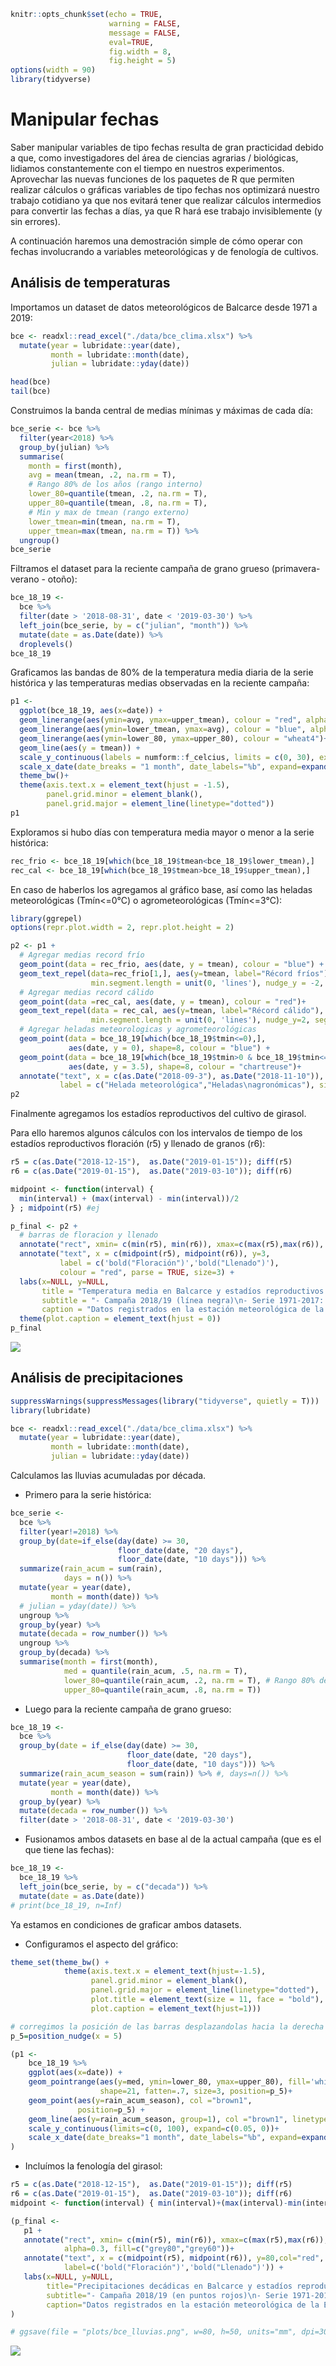 ```r
knitr::opts_chunk$set(echo = TRUE, 
                      warning = FALSE, 
                      message = FALSE, 
                      eval=TRUE, 
                      fig.width = 8, 
                      fig.height = 5)
options(width = 90)
library(tidyverse)
```

# Manipular fechas {#fechas}

Saber manipular variables de tipo fechas resulta de gran practicidad debido a que, como investigadores del área de ciencias agrarias / biológicas, lidiamos constantemente con el tiempo en nuestros experimentos. Aprovechar las nuevas funciones de los paquetes de R que permiten realizar cálculos o gráficas variables de tipo fechas nos optimizará nuestro trabajo cotidiano ya que nos evitará tener que realizar cálculos intermedios para convertir las fechas a días, ya que R hará ese trabajo invisiblemente (y sin errores).    

A continuación haremos una demostración simple de cómo operar con fechas involucrando a variables meteorológicas y de fenología de cultivos.

## Análisis de temperaturas

Importamos un dataset de datos meteorológicos de Balcarce desde 1971 a 2019:

```r
bce <- readxl::read_excel("./data/bce_clima.xlsx") %>%
  mutate(year = lubridate::year(date),
         month = lubridate::month(date),
         julian = lubridate::yday(date))

head(bce)
tail(bce)
```

Construimos la banda central de medias mínimas y máximas de cada día:

```r
bce_serie <- bce %>%
  filter(year<2018) %>%
  group_by(julian) %>%
  summarise(
    month = first(month),
    avg = mean(tmean, .2, na.rm = T),
    # Rango 80% de los años (rango interno)
    lower_80=quantile(tmean, .2, na.rm = T),
    upper_80=quantile(tmean, .8, na.rm = T),
    # Min y max de tmean (rango externo)
    lower_tmean=min(tmean, na.rm = T),
    upper_tmean=max(tmean, na.rm = T)) %>%
  ungroup()
bce_serie
```

Filtramos el dataset para la reciente campaña de grano grueso (primavera- verano - otoño):

```r
bce_18_19 <-
  bce %>%
  filter(date > '2018-08-31', date < '2019-03-30') %>%
  left_join(bce_serie, by = c("julian", "month")) %>%
  mutate(date = as.Date(date)) %>%
  droplevels()
bce_18_19
```

Graficamos las bandas de 80% de la temperatura media diaria de la serie histórica y las temperaturas medias observadas en la reciente campaña: 

```r
p1 <-
  ggplot(bce_18_19, aes(x=date)) +
  geom_linerange(aes(ymin=avg, ymax=upper_tmean), colour = "red", alpha=.2)+
  geom_linerange(aes(ymin=lower_tmean, ymax=avg), colour = "blue", alpha=.2) +
  geom_linerange(aes(ymin=lower_80, ymax=upper_80), colour = "wheat4")+
  geom_line(aes(y = tmean)) +
  scale_y_continuous(labels = numform::f_celcius, limits = c(0, 30), expand = c(0.05, 0))+
  scale_x_date(date_breaks = "1 month", date_labels="%b", expand=expand_scale(0.01,0))+
  theme_bw()+
  theme(axis.text.x = element_text(hjust = -1.5),
        panel.grid.minor = element_blank(),
        panel.grid.major = element_line(linetype="dotted"))
p1
```


Exploramos si hubo días con temperatura media mayor o menor a la serie histórica: 

```r
rec_frio <- bce_18_19[which(bce_18_19$tmean<bce_18_19$lower_tmean),]
rec_cal <- bce_18_19[which(bce_18_19$tmean>bce_18_19$upper_tmean),]
```

En caso de haberlos los agregamos al gráfico base, así como las heladas meteorológicas (Tmín<=0°C) o agrometeorológicas (Tmín<=3°C):

```r
library(ggrepel)
options(repr.plot.width = 2, repr.plot.height = 2)

p2 <- p1 +
  # Agregar medias record frío
  geom_point(data = rec_frio, aes(date, y = tmean), colour = "blue") +
  geom_text_repel(data=rec_frio[1,], aes(y=tmean, label="Récord fríos"), size=3,
                  min.segment.length = unit(0, 'lines'), nudge_y = -2, segment.color="grey50")+
  # Agregar medias record cálido
  geom_point(data =rec_cal, aes(date, y = tmean), colour = "red")+
  geom_text_repel(data = rec_cal, aes(y=tmean, label="Récord cálido"), size=3,
                  min.segment.length = unit(0, 'lines'), nudge_y=2, segment.color="grey50")+
  # Agregar heladas meteorologicas y agrometeorológicas
  geom_point(data = bce_18_19[which(bce_18_19$tmin<=0),],
             aes(date, y = 0), shape=8, colour = "blue") +
  geom_point(data = bce_18_19[which(bce_18_19$tmin>0 & bce_18_19$tmin<=3),],
             aes(date, y = 3.5), shape=8, colour = "chartreuse")+
  annotate("text", x = c(as.Date("2018-09-3"), as.Date("2018-11-10")), y = c(0,3.5),
           label = c("Helada meteorológica","Heladas\nagronómicas"), size=3, hjust = 0)
p2
```

Finalmente agregamos los estadíos reproductivos del cultivo de girasol.

Para ello haremos algunos cálculos con los intervalos de tiempo de los estadíos reproductivos floración (r5) y llenado de granos (r6):

```r
r5 = c(as.Date("2018-12-15"),  as.Date("2019-01-15")); diff(r5)
r6 = c(as.Date("2019-01-15"),  as.Date("2019-03-10")); diff(r6)

midpoint <- function(interval) {
  min(interval) + (max(interval) - min(interval))/2
} ; midpoint(r5) #ej
```


```r
p_final <- p2 +
  # barras de floracion y llenado
  annotate("rect", xmin= c(min(r5), min(r6)), xmax=c(max(r5),max(r6)), ymin=0, ymax=30, alpha=0.2, fill=c("grey80","grey60"))+
  annotate("text", x = c(midpoint(r5), midpoint(r6)), y=3,
           label = c('bold("Floración")','bold("Llenado")'),
           colour = "red", parse = TRUE, size=3) +
  labs(x=NULL, y=NULL,
       title = "Temperatura media en Balcarce y estadíos reproductivos del girasol",
       subtitle = "- Campaña 2018/19 (línea negra)\n- Serie 1971-2017: rango 80% (banda interna) y medias extremas (bandas externas)",
       caption = "Datos registrados en la estación meteorológica de la EEA INTA Balcarce")+
  theme(plot.caption = element_text(hjust = 0))
p_final
```

![](fig/bce_temp.png)


## Análisis de precipitaciones

```r
suppressWarnings(suppressMessages(library("tidyverse", quietly = T)))
library(lubridate)
```

```r
bce <- readxl::read_excel("./data/bce_clima.xlsx") %>%
  mutate(year = lubridate::year(date),
         month = lubridate::month(date),
         julian = lubridate::yday(date))
```

Calculamos las lluvias acumuladas por década. 

- Primero para la serie histórica: 

```r
bce_serie <-
  bce %>%
  filter(year!=2018) %>%
  group_by(date=if_else(day(date) >= 30,
                        floor_date(date, "20 days"),
                        floor_date(date, "10 days"))) %>%
  summarize(rain_acum = sum(rain),
            days = n()) %>%
  mutate(year = year(date),
         month = month(date)) %>%
  # julian = yday(date)) %>%
  ungroup %>%
  group_by(year) %>%
  mutate(decada = row_number()) %>%
  ungroup %>%
  group_by(decada) %>%
  summarise(month = first(month),
            med = quantile(rain_acum, .5, na.rm = T),
            lower_80=quantile(rain_acum, .2, na.rm = T), # Rango 80% de los años
            upper_80=quantile(rain_acum, .8, na.rm = T))
```

- Luego para la reciente campaña de grano grueso:

```r
bce_18_19 <-
  bce %>%
  group_by(date = if_else(day(date) >= 30,
                          floor_date(date, "20 days"),
                          floor_date(date, "10 days"))) %>%
  summarize(rain_acum_season = sum(rain)) %>% #, days=n()) %>%
  mutate(year = year(date),
         month = month(date)) %>%
  group_by(year) %>%
  mutate(decada = row_number()) %>%
  filter(date > '2018-08-31', date < '2019-03-30')
```

- Fusionamos ambos datasets en base al de la actual campaña (que es el que tiene las fechas):

```r
bce_18_19 <-
  bce_18_19 %>%
  left_join(bce_serie, by = c("decada")) %>%
  mutate(date = as.Date(date))
# print(bce_18_19, n=Inf)
```


Ya estamos en condiciones de graficar ambos datasets.

- Configuramos el aspecto del gráfico:

```r
theme_set(theme_bw() +
            theme(axis.text.x = element_text(hjust=-1.5),
                  panel.grid.minor = element_blank(),
                  panel.grid.major = element_line(linetype="dotted"),
                  plot.title = element_text(size = 11, face = "bold"),
                  plot.caption = element_text(hjust=1)))

```


```r
# corregimos la posición de las barras desplazandolas hacia la derecha
p_5=position_nudge(x = 5)

(p1 <-
    bce_18_19 %>%
    ggplot(aes(x=date)) +
    geom_pointrange(aes(y=med, ymin=lower_80, ymax=upper_80), fill='white', color='deepskyblue',
                    shape=21, fatten=.7, size=3, position=p_5)+
    geom_point(aes(y=rain_acum_season), col ="brown1",
               position=p_5) +
    geom_line(aes(y=rain_acum_season, group=1), col ="brown1", linetype="dashed", position=p_5)+
    scale_y_continuous(limits=c(0, 100), expand=c(0.05, 0))+
    scale_x_date(date_breaks="1 month", date_labels="%b", expand=expand_scale(0.05,0))
)
```
                  
- Incluímos la fenología del girasol:

```r
r5 = c(as.Date("2018-12-15"),  as.Date("2019-01-15")); diff(r5)
r6 = c(as.Date("2019-01-15"),  as.Date("2019-03-10")); diff(r6)
midpoint <- function(interval) { min(interval)+(max(interval)-min(interval))/2 }; midpoint(r5)
```

```r
(p_final <-
   p1 +
   annotate("rect", xmin= c(min(r5), min(r6)), xmax=c(max(r5),max(r6)), ymin=70, ymax=90,
            alpha=0.3, fill=c("grey80","grey60"))+
   annotate("text", x = c(midpoint(r5), midpoint(r6)), y=80,col="red", parse=TRUE, size=3,
            label=c('bold("Floración")','bold("Llenado")')) +
   labs(x=NULL, y=NULL,
        title="Precipitaciones decádicas en Balcarce y estadíos reproductivos del girasol",
        subtitle="- Campaña 2018/19 (en puntos rojos)\n- Serie 1971-2017: mediana (puntos blancos) y rango 80% (barras azules)",
        caption="Datos registrados en la estación meteorológica de la EEA INTA Balcarce")
)

# ggsave(file = "plots/bce_lluvias.png", w=80, h=50, units="mm", dpi=300, scale=2)
```

![](fig/bce_lluvias.png)

